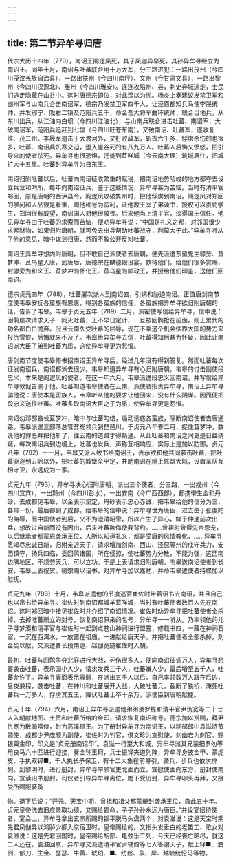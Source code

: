 ```yaml
---
---
---
```

title: 第二节异牟寻归唐
---



代宗大历十四年（779），南诏王阁逻凤死，其子凤迦异早死，其孙异牟寻继立为南诏王。同年十月，南诏与吐蕃联合用十万大军，分三路进犯：一路出茂州（今四川茂汶羌族自治县），一路出扶州（今四川南坪）、文州（今甘肃文县），一路出黎州（今四川汉源北）、雅州（今四川雅安）。连连攻陷州、县，刺史弃城逃走，士民们逃走隐藏在山谷中。这时唐德宗即位，对此深以为忧。杨炎上奏建议发禁卫军和幽州军与山南兵合击南诏军，德宗乃发禁卫军四千人，让泾原都知兵马使李晟统帅，并发邠宁、陇右二镇及范阳兵五千，命金吾大将军曲环统帅，联合当地兵，从东川出兵，从江油向白坝（今四川江油北），与山南兵联合进击吐蕃、南诏军，大破南诏军，范阳兵追赶到七盘（今四川旺苍东南），又破南诏、吐蕃军，遂收复维、茂二州。李晟军追击于大渡河外，又打败敌军，斩首六千多，俘虏杀伤的也很多，吐蕃、南诏兵饥寒交迫，堕入崖谷死的有八九万人。吐蕃人后悔又愤怒，把引导来的使者杀死。异牟寻也很恐惧，迁徙到苴咩城（今云南大理）筑城居住，把城扩大十五里。吐蕃封异牟寻为日东王。

南诏归附吐蕃以后，吐蕃向南诏征收繁重的赋税，把南诏地势险峻的地方都夺去设立兵营和哨所，每年向南诏征兵，鉴于这些情况，异牟寻甚为苦恼。当时有清平官郑回，原是唐朝的西沪县令，阁逻凤攻破隽州时，把他俘虏到南诏。阁逻凤对郑回的学问和人品很是看重，赐他称号为蛮利，让他教王室子弟读书，授权可以责罚学生，郑回很有威望，南诏国人对他很敬畏。后来他当上清平官，深得国王信任。他见异牟寻由于吐蕃的求索而苦恼，便劝异牟寻说：“中国是礼义之邦，对邻国很少求索财物，如果归附唐朝，就可免去出兵帮助吐蕃战守，利莫大于此。”异牟寻听从了他的意见，暗中谋划归唐，然而不敢公开反对吐蕃。

南诏王异牟寻想内附唐朝，但不敢自己派使者去唐朝，便先派遣东蛮鬼主骠旁、苴梦冲、苴乌星入唐，到唐后，唐德宗在麟德殿设宴，款待他们，给他们很多赏赐，封骠旁为和义王、苴梦冲为怀化王、苴乌星为顺政王，并授给他们印鉴，送他们回南诏。

德宗贞元四年（788），吐蕃屡次派人到南诏去，引诱和胁迫南诏。正值唐剑南节度使韦皋安抚各蛮族有恩惠，得到各蛮族的信任，各蛮族把异牟寻欲归附唐朝的话，告诉了韦皋。韦皋于贞元五年（789）二月，派密使写信给异牟寻，信中说：回鹘屡次请求天子一同灭吐蕃，王不早日定计，一旦被回鹘抢在前面，则王累代的功名都白白抛弃。况且云南久受吐蕃的屈辱，现在不乘这个机会依靠大国的势力来报仇雪恨，后悔就来不及了。韦皋给异牟寻去信，吐蕃得知后甚为怀疑，因此让南诏派大臣子弟到吐蕃为质，这使异牟寻更为怨恨。

唐剑南节度使韦皋修书招南诏王异牟寻后，经过几年没有得到答复。然而吐蕃每次征发南诏兵，南诏都派去很少。韦皋知道异牟寻有心归附唐朝。韦皋的讨击副使段忠义，本来是阁逻凤的使者。在这一年六月，韦皋派遣段忠义回南诏，并写信给异牟寻敦促告谕于他。吐蕃知道韦皋使者在云南，派使者指责异牟寻，南诏王异牟寻骗他说：唐使本是蛮族人，韦皋听从他的要求让他回来，没有什么阴谋。因而便把段忠义送往吐蕃。吐蕃多取南诏大臣之子为质，使异牟寻更是怨恨。

南诏勿邓部酋长苴梦冲，暗中与吐蕃勾结，煽动诱惑各蛮族，隔断南诏使者去唐通路。韦皋派遣三部落总管苏峞领兵到琵琶川，于贞元八年春二月，捉住苴梦冲，数说他的罪恶并把他斩了，往云南的道路才得畅通。从此吐蕃和南诏之间更是日益猜疑，每次南诏兵到边境上，吐蕃也发兵，声称互相响应，实际上是加以防御。贞元八年（792）十一月，韦皋又派人致书给南诏王，表示欲和他共同袭击吐蕃，把吐蕃驱逐到云岭以外，把吐蕃的城堡全平定，并助南诏在境上修筑大城，设置军队互相守卫，永远成为一家。

贞元九年（793），异牟寻决心归附唐朝，派出三个使者，分三路，一出戎州（今四川宜宾），一出黔州（今四川彭水），一出安南（今广西西部），都携带生金和丹砂，去成都见韦皋，以金表示坚定，丹砂表示忠心赤诚，把韦皋给他的信分为三，各带一份，最后都到了成都。给韦皋的信中说：异牟寻世为唐臣，过去由于张虔陀的侮辱，而中国使者到后，又不为澄清昭雪，所以产生了异心，鲜于仲通前次出兵，想改过自新而没有因由，后来吐蕃欺侮使我背约。……曾祖时曾得先帝恩宠，以后继承者都蒙恩袭承王位，人所以知道礼义，都是受唐的风情教化，……异牟寻愿竭尽忠诚日新，归附亲近天子，请求增加剑南、西山、泾原等州的戍守兵力，安西镇守，扬兵四临，委回鹘诸国，所在侵掠，使吐蕃势力分散，不能为强，这西南边隅地区，不烦劳天兵，可以立功。于是上表请求归附唐朝。韦皋送南诏使者到长安，韦皋上表祝贺。德宗赐以诏书，对异牟寻加以嘉勉，并命韦皋遣使者持牒加以慰抚。

贞元九年（793）十月，韦皋派遣他的节度巡官崔佐时带着诏书去南诏，并且自己也以帛书给异牟寻。崔佐时到南诏都城羊苴咩城，当时有吐蕃使者数百人先在南诏。这时郑回暗中接见崔佐时并介绍了南诏情况。崔佐时劝异牟寻把吐蕃使者全杀掉，去掉吐蕃所立的封号，恢复南诏原来的名号，异牟寻一一听从。乃率领他的儿子寻梦湊和清平官与崔佐时一起到点苍山神祠进行盟誓，修载书四，一藏在神祠石室，一沉在西洱水，一放置在祖庙，一进献给唐天子。并把吐蕃使者全部杀掉，刻金契以献，又派遣曹长段南逻、赵伽宽随崔佐时入朝。

最初，吐蕃与回鹘争夺北庭进行大战，死伤很多人，便向南诏征调万人，异牟寻想要袭击吐蕃，表示国小人少，请求发兵三千人，吐蕃嫌人少，最后增至五千人，吐蕃允许了。异牟寻表面表示寡弱，在派出五千人以后，自己率领数万人跟在后边，昼夜兼程，袭击吐蕃，在神川和吐蕃展开大战，大破吐蕃兵，截断了铁桥，淹死吐蕃兵一万多人，俘虏其五王，降伏吐蕃士卒十余万，派使臣到唐朝献捷。

贞元十年（794）六月，南诏王异牟寻派遣他弟弟湊罗栋和清平官尹仇宽等二十七人入朝献地图、土贡和吐蕃所给的金印，请求恢复南诏称号。德宗加以赏赐，拜尹仇宽为散骑常侍，封为高溪郡王。为了册封异牟寻为南诏王，以祠部郎中袁滋持节领使，成都少尹庞颀为副使，崔佐时为判官，俱文珍为宣慰使，刘幽宕为刺官。赐银窠金印，印文是“贞元册南诏印”。袁滋一行至大和城，异牟寻派其兄蒙细罗勿等用良马六十匹进行迎接，奏金钟玉珂，兵士振铎夹道列阵，异牟寻身披金甲、蒙虎皮、手执双铎■，千人执长矛保卫，有十二大象在前导引，骑兵、步兵也依次排列。到黎明时，进行册封，异牟寻率领官吏北面而立，宣慰使面向东方，册封使南向，宣读诏书册封。司仪者引导异牟寻离位，跪下受册封，异牟寻叩头再拜，又接受所赐服装备

物。退下后说：“开元、天宝中期，曾祖和祖父都蒙册封袭承王位，自此五十年。贞元皇帝洗去旧痕录取功绩，又赐给爵命，子子孙孙永远为唐臣。”并设宴招待使者，宴会上，异牟寻拿出玄宗所赐的银平脱马头盘两个，对袁滋说：这是天宝时期先君凤伽异以鸿胪少卿入京宿卫时，皇帝赐给的。又指头发垂白的老笛工、歌女对袁滋说：这是先君回国时，皇帝赐给胡部、龟兹乐二列，今天已经丧亡略尽，就这二人还在。袁滋回京，异牟寻又派遣清平官尹辅酋等七人答谢天子，献上铎■、浪剑、郁刀、生金、瑟瑟、牛黄、琥珀、■、纺丝、象、犀、越睒统伦马等物。